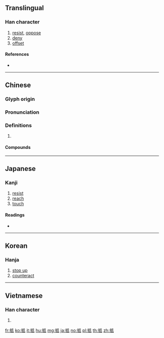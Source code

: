 {{also|扺|牴}}
==Translingual==

===Han character===
{{Han char|rn=64|rad=手|as=05|sn=8|four=52040|canj=QHPM,QHVI|ids=⿰扌氐}}

# [[resist]], [[oppose]]
# [[deny]]
# [[offset]]

====References====
* {{Han ref|kx=0423.120|dkj=11921|dj=0771.120|hdz=31855.080|uh=62B5|ud=25269|bh=A9E8|bd=43496}}

----

==Chinese==
{{zh-forms}}

===Glyph origin===
{{Han etym}}

===Pronunciation===
{{zh-pron
|m=dǐ
|c=dai2
|h=pfs=tí
|mn=tú
|mc=y
|oc=y
|cat=
}}

===Definitions===
{{zh-hanzi}}

# {{rfdef|zh}}

====Compounds====
{{zh-der|不抵事|兩抵|大抵|安抵|扣抵|折抵|抵不住|抵不過|抵住|抵債|抵償|抵免|抵制|抵命|抵多少|抵家|抵對|抵巇|抵帳|抵得|抵扣|抵抗|抵抗力|抵抗權|抵押|抵押品|抵押放款|抵押權|抵拒|抵換|抵擋|抵敵|抵樁|抵死|抵死不從|抵死漫生|抵死瞞生|抵死謾生|抵消|抵減|抵牾|抵瑕蹈隙|抵用|抵當|抵盜|抵禦|抵稅|抵罪|抵補|抵觸|抵諱|抵賴|抵足而眠|抵足而臥|抵足談心|抵達|抵配|抵針|抵銷|抵頭|捐金抵璧|揚眉抵掌|撐門抵戶|攔詞抵辯|當門抵戶|相抵|返抵|頭抵}}

----

==Japanese==

===Kanji===
{{ja-kanji|grade=c|rs=手05}}

# [[resist]]
# [[reach]]
# [[touch]]

====Readings====
* {{ja-readings|on=[[てい]] (tei)}}

----

==Korean==

===Hanja===
{{ko-hanja|hangeul=[[저]], [[지]]|eumhun=|rv=jeo, ji|mr=chŏ, chi|y=ce, ci}}

# [[stop up]]
# [[counteract]]

----

==Vietnamese==

===Han character===
{{vi-hantu|[[để]], [[dề]]|rs=手05}}

# {{defn|lang=vi|sort=手05}}

[[fr:抵]]
[[ko:抵]]
[[it:抵]]
[[hu:抵]]
[[mg:抵]]
[[ja:抵]]
[[no:抵]]
[[pl:抵]]
[[th:抵]]
[[zh:抵]]